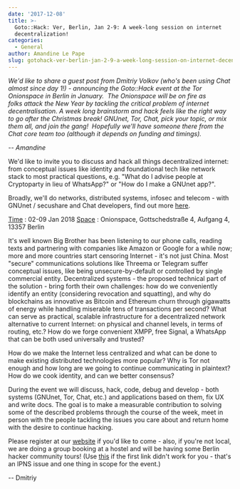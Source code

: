 ```yaml
---
date: '2017-12-08'
title: >-
  Goto::Hack: Ver, Berlin, Jan 2-9: A week-long session on internet
  decentralization!
categories:
  - General
author: Amandine Le Pape
slug: gotohack-ver-berlin-jan-2-9-a-week-long-session-on-internet-decentralization
---
```


<p style="text-align: left;"><em>We'd like to share a guest post from Dmitriy Volkov (who's been using Chat almost since day 1!) - announcing the Goto::Hack event at the Tor Onionspace in Berlin in January.  The Onionspace will be on fire as folks attack the New Year by tackling the critical problem of internet decentralisation. A week long brainstorm and hack feels like the right way to go after the Christmas break! GNUnet, Tor, Chat, pick your topic, or mix them all, and join the gang!  Hopefully we'll have someone there from the Chat core team too (although it depends on funding and timings).</em></p>
<p style="text-align: left;"><em>-- Amandine</em></p>
We'd like to invite you to discuss and hack all things decentralized internet: from conceptual issues like identity and foundational tech like network stack to most practical questions, e.g. "What do I advise people at Cryptoparty in lieu of WhatsApp?" or "How do I make a GNUnet app?".

Broadly, we'll do networks, distributed systems, infosec and telecom - with GNUnet / secushare and Chat developers, find out more <a href="https://gateway.ipfs.io/ipns/QmSgwwdejjsizQnKffKo6e84vfvBWCH5tnGpAwLPJVvhby/">here</a>.

<span style="text-decoration: underline;">Time</span>
: 02-09 Jan 2018
<span style="text-decoration: underline;">Space</span>
: Onionspace, Gottschedstraße 4, Aufgang 4, 13357 Berlin

It's well known Big Brother has been listening to our phone calls, reading texts and partnering with companies like Amazon or Google for a while now; more and more countries start censoring Internet - it's not just China. Most "secure" communications solutions like Threema or Telegram suffer conceptual issues, like being unsecure-by-default or controlled by single commercial entity.
Decentralized systems - the proposed technical part of the solution - bring forth their own challenges: how do we conveniently identify an entity (considering revocation and squatting), and why do blockchains as innovative as Bitcoin and Ethereum churn through gigawatts of energy while handling miserable tens of transactions per second? What can serve as practical, scalable infrastructure for a decentralized network alternative to current Internet: on physical and channel levels, in terms of routing, etc.? How do we forge convenient XMPP, free Signal, a WhatsApp that can be both used universally and trusted?

How do we make the Internet less centralized and what can be done to make existing distributed technologies more popular? Why is Tor not enough and how long are we going to continue communicating in plaintext? How do we cook identity, and can we better consensus?

During the event we will discuss, hack, code, debug and develop - both systems (GNUnet, Tor, Chat, etc.) and applications based on them, fix UX and write docs. The goal is to make a measurable contribution to solving some of the described problems through the course of the week, meet in person with the people tackling the issues you care about and return home with the desire to continue hacking.

Please register at our <a href="https://gateway.ipfs.io/ipns/QmSgwwdejjsizQnKffKo6e84vfvBWCH5tnGpAwLPJVvhby/">website</a> if you'd like to come - also, if you're not local, we are doing a group booking at a hostel and will be having some Berlin hacker community tours! (Use <a href="https://gateway.ipfs.io/ipfs/QmSSmmDueDSGYparbzPuibQUnTmji3CTJX5MgvttBRbqUn/">this</a> if the first link didn't work for you - that's an IPNS issue and one thing in scope for the event.)

-- Dmitriy